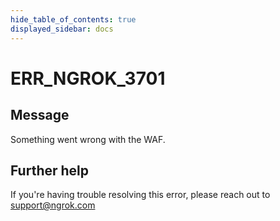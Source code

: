 ```yaml
---
hide_table_of_contents: true
displayed_sidebar: docs
---
```



# ERR_NGROK_3701

## Message

Something went wrong with the WAF.

<ErrorDetails error="err_ngrok_3701" />

## Further help

If you're having trouble resolving this error, please reach out to [support@ngrok.com](mailto:support@ngrok.com?subject=Help%20with%20ERR_NGROK_3701)
